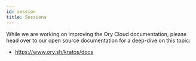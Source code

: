 ```yaml
---
id: session
title: Sessions
---
```


While we are working on improving the Ory Cloud documentation, please head over
to our open source documentation for a deep-dive on this topic:

- https://www.ory.sh/kratos/docs
